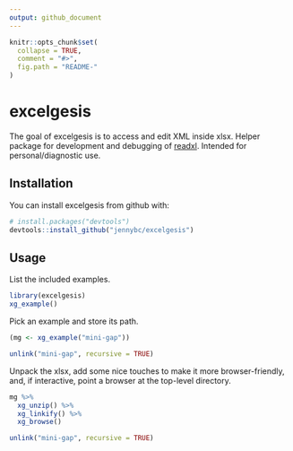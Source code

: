 ```yaml
---
output: github_document
---
```


<!-- README.md is generated from README.Rmd. Please edit that file -->

```r
knitr::opts_chunk$set(
  collapse = TRUE,
  comment = "#>",
  fig.path = "README-"
)
```

# excelgesis

The goal of excelgesis is to access and edit XML inside xlsx. Helper package for development and debugging of [readxl](https://github.com/hadley/readxl). Intended for personal/diagnostic use.

## Installation

You can install excelgesis from github with:

```r
# install.packages("devtools")
devtools::install_github("jennybc/excelgesis")
```

## Usage

List the included examples.

```r
library(excelgesis)
xg_example()
```

Pick an example and store its path.

```r
(mg <- xg_example("mini-gap"))
```

```r
unlink("mini-gap", recursive = TRUE)
```

Unpack the xlsx, add some nice touches to make it more browser-friendly, and, if interactive, point a browser at the top-level directory.

```r
mg %>% 
  xg_unzip() %>% 
  xg_linkify() %>% 
  xg_browse()
```

```r
unlink("mini-gap", recursive = TRUE)
```

